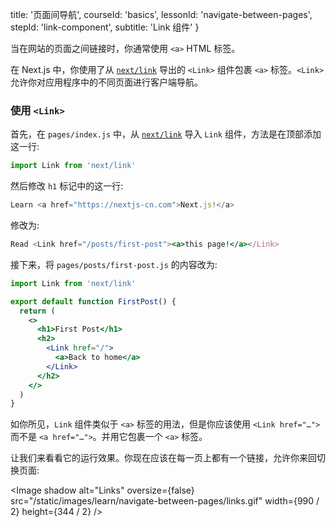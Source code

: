 
  title: '页面间导航',
  courseId: 'basics',
  lessonId: 'navigate-between-pages',
  stepId: 'link-component',
  subtitle: 'Link 组件'
}

当在网站的页面之间链接时，你通常使用 `<a>` HTML 标签。

在 Next.js 中，你使用了从 [`next/link`](/docs/api-reference/next/link) 导出的 `<Link>` 组件包裹 `<a>` 标签。`<Link>`允许你对应用程序中的不同页面进行客户端导航。

### 使用 `<Link>`

首先，在 `pages/index.js` 中，从 [`next/link`](/docs/api-reference/next/link) 导入 `Link` 组件，方法是在顶部添加这一行:

```js
import Link from 'next/link'
```

然后修改 `h1`  标记中的这一行:

```jsx
Learn <a href="https://nextjs-cn.com">Next.js!</a>
```

修改为:

```jsx
Read <Link href="/posts/first-post"><a>this page!</a></Link>
```

接下来，将 `pages/posts/first-post.js` 的内容改为:

```jsx
import Link from 'next/link'

export default function FirstPost() {
  return (
    <>
      <h1>First Post</h1>
      <h2>
        <Link href="/">
          <a>Back to home</a>
        </Link>
      </h2>
    </>
  )
}
```

如你所见，`Link` 组件类似于 `<a>` 标签的用法，但是你应该使用 `<Link href="…">` 而不是 `<a href="…">`。并用它包裹一个 `<a>` 标签。

让我们来看看它的运行效果。你现在应该在每一页上都有一个链接，允许你来回切换页面:

<Image
  shadow
  alt="Links"
  oversize={false}
  src="/static/images/learn/navigate-between-pages/links.gif"
  width={990 / 2}
  height={344 / 2}
/>

